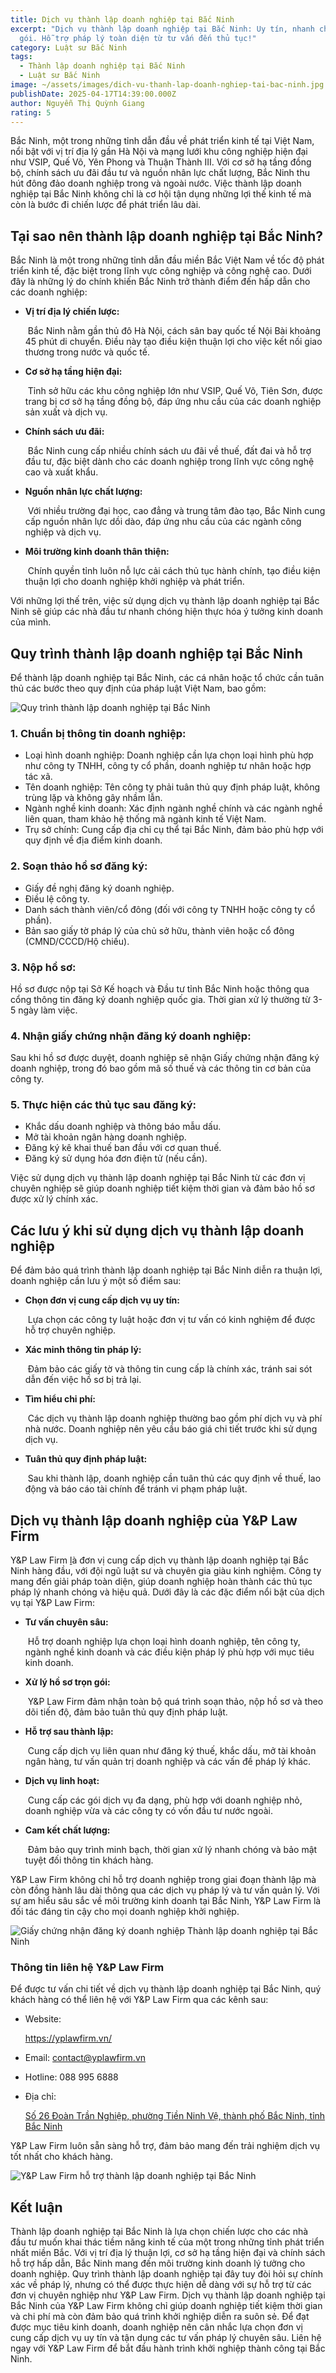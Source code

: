 ```yaml
---
title: Dịch vụ thành lập doanh nghiệp tại Bắc Ninh
excerpt: "Dịch vụ thành lập doanh nghiệp tại Bắc Ninh: Uy tín, nhanh chóng, trọn
  gói. Hỗ trợ pháp lý toàn diện từ tư vấn đến thủ tục!"
category: Luật sư Bắc Ninh
tags:
  - Thành lập doanh nghiệp tại Bắc Ninh
  - Luật sư Bắc Ninh
image: ~/assets/images/dich-vu-thanh-lap-doanh-nghiep-tai-bac-ninh.jpg
publishDate: 2025-04-17T14:39:00.000Z
author: Nguyễn Thị Quỳnh Giang
rating: 5
---
```

Bắc Ninh, một trong những tỉnh dẫn đầu về phát triển kinh tế tại Việt Nam, nổi bật với vị trí địa lý gần Hà Nội và mạng lưới khu công nghiệp hiện đại như VSIP, Quế Võ, Yên Phong và Thuận Thành III. Với cơ sở hạ tầng đồng bộ, chính sách ưu đãi đầu tư và nguồn nhân lực chất lượng, Bắc Ninh thu hút đông đảo doanh nghiệp trong và ngoài nước. Việc thành lập doanh nghiệp tại Bắc Ninh không chỉ là cơ hội tận dụng những lợi thế kinh tế mà còn là bước đi chiến lược để phát triển lâu dài.

## Tại sao nên thành lập doanh nghiệp tại Bắc Ninh?

Bắc Ninh là một trong những tỉnh dẫn đầu miền Bắc Việt Nam về tốc độ phát triển kinh tế, đặc biệt trong lĩnh vực công nghiệp và công nghệ cao. Dưới đây là những lý do chính khiến Bắc Ninh trở thành điểm đến hấp dẫn cho các doanh nghiệp:

* **Vị trí địa lý chiến lược:**

   Bắc Ninh nằm gần thủ đô Hà Nội, cách sân bay quốc tế Nội Bài khoảng 45 phút di chuyển. Điều này tạo điều kiện thuận lợi cho việc kết nối giao thương trong nước và quốc tế.
* **Cơ sở hạ tầng hiện đại:**

   Tỉnh sở hữu các khu công nghiệp lớn như VSIP, Quế Võ, Tiên Sơn, được trang bị cơ sở hạ tầng đồng bộ, đáp ứng nhu cầu của các doanh nghiệp sản xuất và dịch vụ.
* **Chính sách ưu đãi:**

   Bắc Ninh cung cấp nhiều chính sách ưu đãi về thuế, đất đai và hỗ trợ đầu tư, đặc biệt dành cho các doanh nghiệp trong lĩnh vực công nghệ cao và xuất khẩu.
* **Nguồn nhân lực chất lượng:**

   Với nhiều trường đại học, cao đẳng và trung tâm đào tạo, Bắc Ninh cung cấp nguồn nhân lực dồi dào, đáp ứng nhu cầu của các ngành công nghiệp và dịch vụ.
* **Môi trường kinh doanh thân thiện:**

   Chính quyền tỉnh luôn nỗ lực cải cách thủ tục hành chính, tạo điều kiện thuận lợi cho doanh nghiệp khởi nghiệp và phát triển.

Với những lợi thế trên, việc sử dụng dịch vụ thành lập doanh nghiệp tại Bắc Ninh sẽ giúp các nhà đầu tư nhanh chóng hiện thực hóa ý tưởng kinh doanh của mình.

## Quy trình thành lập doanh nghiệp tại Bắc Ninh

Để thành lập doanh nghiệp tại Bắc Ninh, các cá nhân hoặc tổ chức cần tuân thủ các bước theo quy định của pháp luật Việt Nam, bao gồm: 

![Quy trình thành lập doanh nghiệp tại Bắc Ninh](~/assets/images/quy-trinh-thanh-lap-doanh-nghiep-tai-bac-ninh.png "Quy trinh thanh lap doanh nghiep tai Bac Ninh")

### 1. Chuẩn bị thông tin doanh nghiệp:

* Loại hình doanh nghiệp: Doanh nghiệp cần lựa chọn loại hình phù hợp như công ty TNHH, công ty cổ phần, doanh nghiệp tư nhân hoặc hợp tác xã.
* Tên doanh nghiệp: Tên công ty phải tuân thủ quy định pháp luật, không trùng lặp và không gây nhầm lẫn.
* Ngành nghề kinh doanh: Xác định ngành nghề chính và các ngành nghề liên quan, tham khảo hệ thống mã ngành kinh tế Việt Nam.
* Trụ sở chính: Cung cấp địa chỉ cụ thể tại Bắc Ninh, đảm bảo phù hợp với quy định về địa điểm kinh doanh.

### 2. Soạn thảo hồ sơ đăng ký:

* Giấy đề nghị đăng ký doanh nghiệp.
* Điều lệ công ty.
* Danh sách thành viên/cổ đông (đối với công ty TNHH hoặc công ty cổ phần).
* Bản sao giấy tờ pháp lý của chủ sở hữu, thành viên hoặc cổ đông (CMND/CCCD/Hộ chiếu).

### 3. Nộp hồ sơ:

Hồ sơ được nộp tại Sở Kế hoạch và Đầu tư tỉnh Bắc Ninh hoặc thông qua cổng thông tin đăng ký doanh nghiệp quốc gia. Thời gian xử lý thường từ 3-5 ngày làm việc.

### 4. Nhận giấy chứng nhận đăng ký doanh nghiệp:

Sau khi hồ sơ được duyệt, doanh nghiệp sẽ nhận Giấy chứng nhận đăng ký doanh nghiệp, trong đó bao gồm mã số thuế và các thông tin cơ bản của công ty.

### 5. Thực hiện các thủ tục sau đăng ký:

* Khắc dấu doanh nghiệp và thông báo mẫu dấu.
* Mở tài khoản ngân hàng doanh nghiệp.
* Đăng ký kê khai thuế ban đầu với cơ quan thuế.
* Đăng ký sử dụng hóa đơn điện tử (nếu cần).

Việc sử dụng dịch vụ thành lập doanh nghiệp tại Bắc Ninh từ các đơn vị chuyên nghiệp sẽ giúp doanh nghiệp tiết kiệm thời gian và đảm bảo hồ sơ được xử lý chính xác.

## Các lưu ý khi sử dụng dịch vụ thành lập doanh nghiệp

Để đảm bảo quá trình thành lập doanh nghiệp tại Bắc Ninh diễn ra thuận lợi, doanh nghiệp cần lưu ý một số điểm sau:

* **Chọn đơn vị cung cấp dịch vụ uy tín:**

   Lựa chọn các công ty luật hoặc đơn vị tư vấn có kinh nghiệm để được hỗ trợ chuyên nghiệp.
* **Xác minh thông tin pháp lý:**

   Đảm bảo các giấy tờ và thông tin cung cấp là chính xác, tránh sai sót dẫn đến việc hồ sơ bị trả lại.
* **Tìm hiểu chi phí:**

   Các dịch vụ thành lập doanh nghiệp thường bao gồm phí dịch vụ và phí nhà nước. Doanh nghiệp nên yêu cầu báo giá chi tiết trước khi sử dụng dịch vụ.
* **Tuân thủ quy định pháp luật:**

   Sau khi thành lập, doanh nghiệp cần tuân thủ các quy định về thuế, lao động và báo cáo tài chính để tránh vi phạm pháp luật.

## Dịch vụ thành lập doanh nghiệp của Y&P Law Firm

Y&P Law Firm [l](https://yplawfirm.vn/)à đơn vị cung cấp dịch vụ thành lập doanh nghiệp tại Bắc Ninh hàng đầu, với đội ngũ luật sư và chuyên gia giàu kinh nghiệm. Công ty mang đến giải pháp toàn diện, giúp doanh nghiệp hoàn thành các thủ tục pháp lý nhanh chóng và hiệu quả. Dưới đây là các đặc điểm nổi bật của dịch vụ tại Y&P Law Firm:

* **Tư vấn chuyên sâu:**

   Hỗ trợ doanh nghiệp lựa chọn loại hình doanh nghiệp, tên công ty, ngành nghề kinh doanh và các điều kiện pháp lý phù hợp với mục tiêu kinh doanh.
* **Xử lý hồ sơ trọn gói:**

   Y&P Law Firm đảm nhận toàn bộ quá trình soạn thảo, nộp hồ sơ và theo dõi tiến độ, đảm bảo tuân thủ quy định pháp luật.
* **Hỗ trợ sau thành lập:**

   Cung cấp dịch vụ liên quan như đăng ký thuế, khắc dấu, mở tài khoản ngân hàng, tư vấn quản trị doanh nghiệp và các vấn đề pháp lý khác.
* **Dịch vụ linh hoạt:**

   Cung cấp các gói dịch vụ đa dạng, phù hợp với doanh nghiệp nhỏ, doanh nghiệp vừa và các công ty có vốn đầu tư nước ngoài.
* **Cam kết chất lượng:**

   Đảm bảo quy trình minh bạch, thời gian xử lý nhanh chóng và bảo mật tuyệt đối thông tin khách hàng.

Y&P Law Firm không chỉ hỗ trợ doanh nghiệp trong giai đoạn thành lập mà còn đồng hành lâu dài thông qua các dịch vụ pháp lý và tư vấn quản lý. Với sự am hiểu sâu sắc về môi trường kinh doanh tại Bắc Ninh, Y&P Law Firm là đối tác đáng tin cậy cho mọi doanh nghiệp khởi nghiệp.

![Giấy chứng nhận đăng ký doanh nghiệp Thành lập doanh nghiệp tại Bắc Ninh](~/assets/images/giay-chung-nhan-dang-ky-doanh-nghiep-thanh-lap-doanh-nghiep-tai-bac-ninh.jpg "giay chung nhan dang ky doanh nghiep thanh lap doanh nghiep tai bac ninh")

### Thông tin liên hệ Y&P Law Firm

Để được tư vấn chi tiết về dịch vụ thành lập doanh nghiệp tại Bắc Ninh, quý khách hàng có thể liên hệ với Y&P Law Firm qua các kênh sau:

* Website: 

  <https://yplawfirm.vn/>


* Email: contact@yplawfirm.vn
* Hotline: 088 995 6888
* Địa chỉ: 

  [Số 26 Đoàn Trần Nghiệp, phường Tiền Ninh Vệ, thành phố Bắc Ninh, tỉnh Bắc Ninh](https://maps.app.goo.gl/wS5m1c2ngMjhMfuq5)



Y&P Law Firm luôn sẵn sàng hỗ trợ, đảm bảo mang đến trải nghiệm dịch vụ tốt nhất cho khách hàng.

![Y&P Law Firm hỗ trợ thành lập doanh nghiệp tại Bắc Ninh](~/assets/images/y-p-law-firm-ho-tro-dich-thanh-lap-doanh-nghiep-tai-bac-ninh.jpg "Y&P Law Firm ho tro thanh lap doanh nghiep tai Bac Ninh")

## Kết luận

Thành lập doanh nghiệp tại Bắc Ninh là lựa chọn chiến lược cho các nhà đầu tư muốn khai thác tiềm năng kinh tế của một trong những tỉnh phát triển nhất miền Bắc. Với vị trí địa lý thuận lợi, cơ sở hạ tầng hiện đại và chính sách hỗ trợ hấp dẫn, Bắc Ninh mang đến môi trường kinh doanh lý tưởng cho doanh nghiệp. Quy trình thành lập doanh nghiệp tại đây tuy đòi hỏi sự chính xác về pháp lý, nhưng có thể được thực hiện dễ dàng với sự hỗ trợ từ các đơn vị chuyên nghiệp như Y&P Law Firm. Dịch vụ thành lập doanh nghiệp tại Bắc Ninh của Y&P Law Firm không chỉ giúp doanh nghiệp tiết kiệm thời gian và chi phí mà còn đảm bảo quá trình khởi nghiệp diễn ra suôn sẻ. Để đạt được mục tiêu kinh doanh, doanh nghiệp nên cân nhắc lựa chọn đơn vị cung cấp dịch vụ uy tín và tận dụng các tư vấn pháp lý chuyên sâu. Liên hệ ngay với Y&P Law Firm để bắt đầu hành trình khởi nghiệp thành công tại Bắc Ninh.
